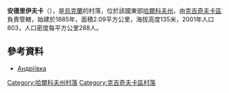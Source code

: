 {{coord|49|13|42|N|35|39|2|E|scale:100000_region:UA|display=title}}

'''安德里伊夫卡'''（{{lang-uk|Андріївка}}），是[[烏克蘭|烏克蘭]]的村落，位於該國東部[[哈爾科夫州|哈爾科夫州]]，由[[克吉奇夫卡區|克吉奇夫卡區]]負責管轄，始建於1885年，面積2.09平方公里，海拔高度135米，2001年人口803，人口密度每平方公里288人。

==參考資料==
* [http://w1.c1.rada.gov.ua/pls/z7502/A005?rdat1=09.01.2009&rf7571=33316 Андріївка]{{dead link|date=2017年12月 |bot=InternetArchiveBot |fix-attempted=yes }}

{{DEFAULTSORT:Андріївка}}
[[Category:哈爾科夫州村落|Category:哈爾科夫州村落]]
[[Category:克吉奇夫卡區村落|Category:克吉奇夫卡區村落]]


{{Kharkiv-geo-stub}}